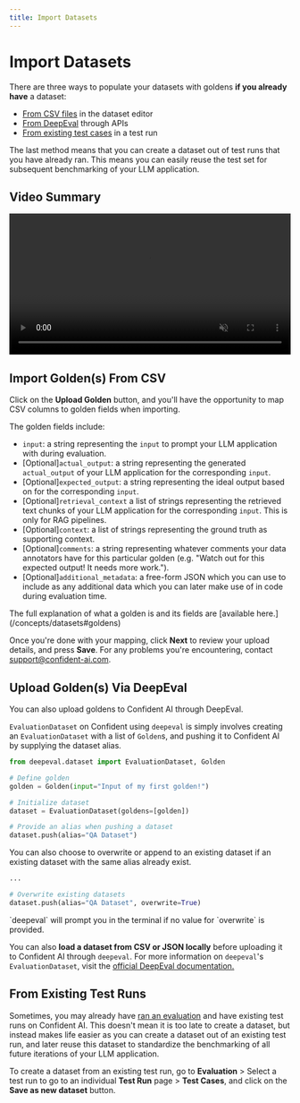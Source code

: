 ```yaml
---
title: Import Datasets
---
```



# Import Datasets

There are three ways to populate your datasets with goldens **if you already have** a dataset:

- [From CSV files](/dataset-editor/import-datasets#import-goldens-from-csv) in the dataset editor
- [From DeepEval](/dataset-editor/import-datasets#upload-goldens-via-deepeval) through APIs
- [From existing test cases](#from-an-existing-test-run) in a test run

The last method means that you can create a dataset out of test runs that you have already ran. This means you can easily reuse the test set for subsequent benchmarking of your LLM application.

## Video Summary

<video width="100%" controls muted playsInline>
  <source
    src="https://confident-docs.s3.us-east-1.amazonaws.com/confident-dataset-from-test-run.mp4"
    type="video/mp4"
  />
</video>

## Import Golden(s) From CSV

Click on the **Upload Golden** button, and you'll have the opportunity to map CSV columns to golden fields when importing.

The golden fields include:

- `input`: a string representing the `input` to prompt your LLM application with during evaluation.
- [Optional]`actual_output`: a string representing the generated `actual_output` of your LLM application for the corresponding `input`.
- [Optional]`expected_output`: a string representing the ideal output based on for the corresponding `input`.
- [Optional]`retrieval_context` a list of strings representing the retrieved text chunks of your LLM application for the corresponding `input`. This is only for RAG pipelines.
- [Optional]`context`: a list of strings representing the ground truth as supporting context.
- [Optional]`comments`: a string representing whatever comments your data annotators have for this particular golden (e.g. "Watch out for this expected output! It needs more work.").
- [Optional]`additional_metadata`: a free-form JSON which you can use to include as any additional data which you can later make use of in code during evaluation time.

<Callout>
  The full explanation of what a golden is and its fields are [available
  here.](/concepts/datasets#goldens)
</Callout>

Once you're done with your mapping, click **Next** to review your upload details, and press **Save**. For any problems you're encountering, contact support@confident-ai.com.

## Upload Golden(s) Via DeepEval

You can also upload goldens to Confident AI through DeepEval.

`EvaluationDataset` on Confident using `deepeval` is simply involves creating an `EvaluationDataset` with a list of `Golden`s, and pushing it to Confident AI by supplying the dataset alias.

```python
from deepeval.dataset import EvaluationDataset, Golden

# Define golden
golden = Golden(input="Input of my first golden!")

# Initialize dataset
dataset = EvaluationDataset(goldens=[golden])

# Provide an alias when pushing a dataset
dataset.push(alias="QA Dataset")
```

You can also choose to overwrite or append to an existing dataset if an existing dataset with the same alias already exist.

```python
...

# Overwrite existing datasets
dataset.push(alias="QA Dataset", overwrite=True)
```

<Callout type="info">
  `deepeval` will prompt you in the terminal if no value for `overwrite` is
  provided.
</Callout>

You can also **load a dataset from CSV or JSON locally** before uploading it to Confident AI through `deepeval`. For more information on `deepeval`'s `EvaluationDataset`, visit the [official DeepEval documentation.](https://docs.confident-ai.com/docs/evaluation-datasets#load-an-existing-dataset)

## From Existing Test Runs

Sometimes, you may already have [ran an evaluation](/getting-started/run-an-evaluation) and have existing test runs on Confident AI. This doesn't mean it is too late to create a dataset, but instead makes life easier as you can create a dataset out of an existing test run, and later reuse this dataset to standardize the benchmarking of all future iterations of your LLM application.

To create a dataset from an existing test run, go to **Evaluation** > Select a test run to go to an individual **Test Run** page > **Test Cases**, and click on the **Save as new dataset** button.
